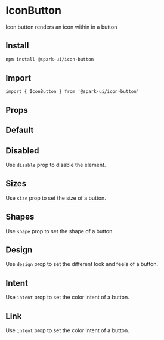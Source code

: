 


<Meta of={stories} />

# IconButton

Icon button renders an icon within in a button

## Install

```sh
npm install @spark-ui/icon-button
```

## Import

```tsx
import { IconButton } from '@spark-ui/icon-button'
```

## Props

<ArgTypes of={IconButton} />

## Default

<Canvas of={stories.Default} />

## Disabled

Use `disable` prop to disable the element.

<Canvas of={stories.Disabled} />

## Sizes

Use `size` prop to set the size of a button.

<Canvas of={stories.Sizes} />

## Shapes

Use `shape` prop to set the shape of a button.

<Canvas of={stories.Shapes} />

## Design

Use `design` prop to set the different look and feels of a button.

<Canvas of={stories.Design} />

## Intent

Use `intent` prop to set the color intent of a button.

<Canvas of={stories.Intent} />

## Link

Use `intent` prop to set the color intent of a button.

<Canvas of={stories.Link} />
